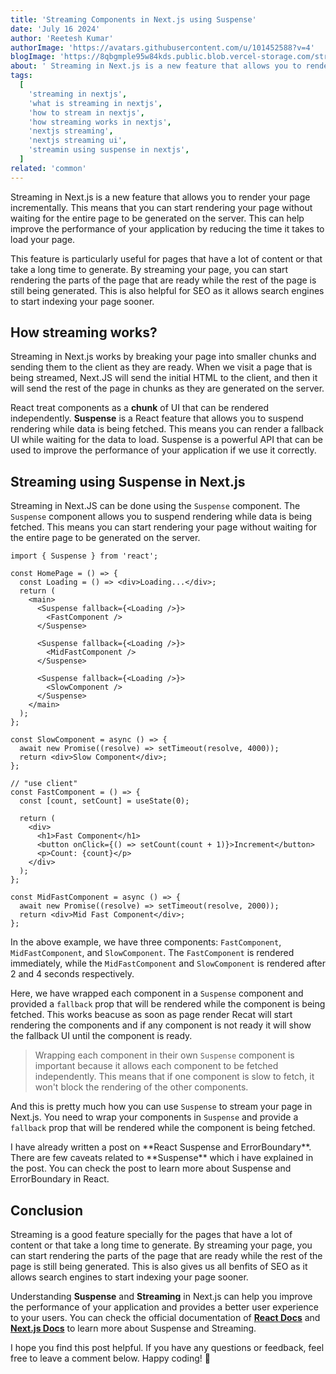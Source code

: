 ```yaml
---
title: 'Streaming Components in Next.js using Suspense'
date: 'July 16 2024'
author: 'Reetesh Kumar'
authorImage: 'https://avatars.githubusercontent.com/u/101452588?v=4'
blogImage: 'https://8qbgmple95w84kds.public.blob.vercel-storage.com/streaming-nextjs-JfrhfGSffBJfCR2prGFNzUAYVQgKmp.png'
about: ' Streaming in Next.js is a new feature that allows you to render your page incrementally. This means that you can start rendering your page without waiting for the entire page to be generated on the server. This can help improve the performance of your application by reducing the time it takes to load your page.'
tags:
  [
    'streaming in nextjs',
    'what is streaming in nextjs',
    'how to stream in nextjs',
    'how streaming works in nextjs',
    'nextjs streaming',
    'nextjs streaming ui',
    'streamin using suspense in nextjs',
  ]
related: 'common'
---
```


<TableContent title="Streaming Components in Next.js using Suspense" />

Streaming in Next.js is a new feature that allows you to render your page incrementally. This means that you can start rendering your page without waiting for the entire page to be generated on the server. This can help improve the performance of your application by reducing the time it takes to load your page.

This feature is particularly useful for pages that have a lot of content or that take a long time to generate. By streaming your page, you can start rendering the parts of the page that are ready while the rest of the page is still being generated. This is also helpful for SEO as it allows search engines to start indexing your page sooner.

## How streaming works?

Streaming in Next.js works by breaking your page into smaller chunks and sending them to the client as they are ready. When we visit a page that is being streamed, Next.JS will send the initial HTML to the client, and then it will send the rest of the page in chunks as they are generated on the server.

React treat components as a **chunk** of UI that can be rendered independently. **Suspense** is a React feature that allows you to suspend rendering while data is being fetched. This means you can render a fallback UI while waiting for the data to load. Suspense is a powerful API that can be used to improve the performance of your application if we use it correctly.

## Streaming using Suspense in Next.js

Streaming in Next.JS can be done using the `Suspense` component. The `Suspense` component allows you to suspend rendering while data is being fetched. This means you can start rendering your page without waiting for the entire page to be generated on the server.

```tsx
import { Suspense } from 'react';

const HomePage = () => {
  const Loading = () => <div>Loading...</div>;
  return (
    <main>
      <Suspense fallback={<Loading />}>
        <FastComponent />
      </Suspense>

      <Suspense fallback={<Loading />}>
        <MidFastComponent />
      </Suspense>

      <Suspense fallback={<Loading />}>
        <SlowComponent />
      </Suspense>
    </main>
  );
};

const SlowComponent = async () => {
  await new Promise((resolve) => setTimeout(resolve, 4000));
  return <div>Slow Component</div>;
};

// "use client"
const FastComponent = () => {
  const [count, setCount] = useState(0);

  return (
    <div>
      <h1>Fast Component</h1>
      <button onClick={() => setCount(count + 1)}>Increment</button>
      <p>Count: {count}</p>
    </div>
  );
};

const MidFastComponent = async () => {
  await new Promise((resolve) => setTimeout(resolve, 2000));
  return <div>Mid Fast Component</div>;
};
```

In the above example, we have three components: `FastComponent`, `MidFastComponent`, and `SlowComponent`. The `FastComponent` is rendered immediately, while the `MidFastComponent` and `SlowComponent` is rendered after 2 and 4 seconds respectively.

Here, we have wrapped each component in a `Suspense` component and provided a `fallback` prop that will be rendered while the component is being fetched. This works beacuse as soon as page render Recat will start rendering the components and if any component is not ready it will show the fallback UI until the component is ready.

> Wrapping each component in their own `Suspense` component is important because it allows each component to be fetched independently. This means that if one component is slow to fetch, it won't block the rendering of the other components.

And this is pretty much how you can use `Suspense` to stream your page in Next.js. You need to wrap your components in `Suspense` and provide a `fallback` prop that will be rendered while the component is being fetched.

<Callout emoji="" isRegular={true}>
  I have already written a post on **React Suspense and ErrorBoundary**. There
  are few caveats related to **Suspense** which i have explained in the post.
  You can check the post to learn more about Suspense and ErrorBoundary in
  React.
</Callout>
<Advertise title="Suspense and Error Boundary in React Explained" />

## Conclusion

Streaming is a good feature specially for the pages that have a lot of content or that take a long time to generate. By streaming your page, you can start rendering the parts of the page that are ready while the rest of the page is still being generated. This is also gives us all benfits of SEO as it allows search engines to start indexing your page sooner.

Understanding **Suspense** and **Streaming** in Next.js can help you improve the performance of your application and provides a better user experience to your users. You can check the official documentation of [**React Docs**](https://react.dev/reference/react/Suspense) and [**Next.js Docs**](https://nextjs.org/docs/app/building-your-application/routing/loading-ui-and-streaming) to learn more about Suspense and Streaming.

I hope you find this post helpful. If you have any questions or feedback, feel free to leave a comment below. Happy coding! 🚀
